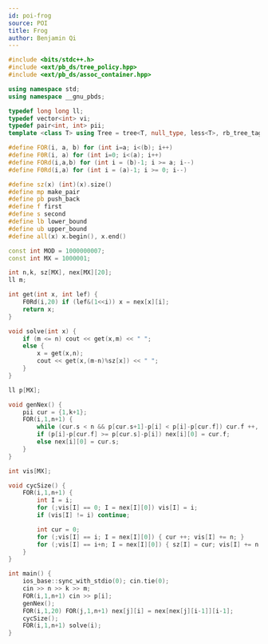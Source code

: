 ```yaml
---
id: poi-frog
source: POI
title: Frog
author: Benjamin Qi
---
```


```cpp
#include <bits/stdc++.h>
#include <ext/pb_ds/tree_policy.hpp>
#include <ext/pb_ds/assoc_container.hpp>

using namespace std;
using namespace __gnu_pbds;

typedef long long ll;
typedef vector<int> vi;
typedef pair<int, int> pii;
template <class T> using Tree = tree<T, null_type, less<T>, rb_tree_tag,tree_order_statistics_node_update>;

#define FOR(i, a, b) for (int i=a; i<(b); i++)
#define F0R(i, a) for (int i=0; i<(a); i++)
#define FORd(i,a,b) for (int i = (b)-1; i >= a; i--)
#define F0Rd(i,a) for (int i = (a)-1; i >= 0; i--)

#define sz(x) (int)(x).size()
#define mp make_pair
#define pb push_back
#define f first
#define s second
#define lb lower_bound
#define ub upper_bound
#define all(x) x.begin(), x.end()

const int MOD = 1000000007;
const int MX = 1000001;

int n,k, sz[MX], nex[MX][20];
ll m;

int get(int x, int lef) {
    F0Rd(i,20) if (lef&(1<<i)) x = nex[x][i];
    return x;
}

void solve(int x) {
    if (m <= n) cout << get(x,m) << " ";
    else {
        x = get(x,n);
        cout << get(x,(m-n)%sz[x]) << " ";
    }
}

ll p[MX];

void genNex() {
    pii cur = {1,k+1};
    FOR(i,1,n+1) {
        while (cur.s < n && p[cur.s+1]-p[i] < p[i]-p[cur.f]) cur.f ++, cur.s ++;
        if (p[i]-p[cur.f] >= p[cur.s]-p[i]) nex[i][0] = cur.f;
        else nex[i][0] = cur.s;
    }
}

int vis[MX];

void cycSize() {
    FOR(i,1,n+1) {
        int I = i;
        for (;vis[I] == 0; I = nex[I][0]) vis[I] = i;
        if (vis[I] != i) continue;

        int cur = 0;
        for (;vis[I] == i; I = nex[I][0]) { cur ++; vis[I] += n; }
        for (;vis[I] == i+n; I = nex[I][0]) { sz[I] = cur; vis[I] += n; }
    }
}

int main() {
    ios_base::sync_with_stdio(0); cin.tie(0);
    cin >> n >> k >> m;
    FOR(i,1,n+1) cin >> p[i];
    genNex();
    FOR(i,1,20) FOR(j,1,n+1) nex[j][i] = nex[nex[j][i-1]][i-1];
    cycSize();
    FOR(i,1,n+1) solve(i);
}
```

